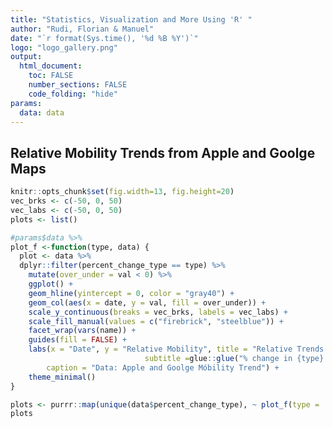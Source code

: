 ```yaml
---
title: "Statistics, Visualization and More Using 'R' "
author: "Rudi, Florian & Manuel"
date: "`r format(Sys.time(), '%d %B %Y')`"
logo: "logo_gallery.png"
output:
  html_document:
    toc: FALSE
    number_sections: FALSE
    code_folding: "hide"
params:
  data: data
---
```


## Relative Mobility Trends from Apple and Goolge Maps

```r
knitr::opts_chunk$set(fig.width=13, fig.height=20) 
vec_brks <- c(-50, 0, 50)
vec_labs <- c(-50, 0, 50)
plots <- list()

#params$data %>%
plot_f <-function(type, data) {
  plot <- data %>% 
  dplyr::filter(percent_change_type == type) %>% 
    mutate(over_under = val < 0) %>%
    ggplot() +
    geom_hline(yintercept = 0, color = "gray40") +
    geom_col(aes(x = date, y = val, fill = over_under)) +
    scale_y_continuous(breaks = vec_brks, labels = vec_labs) +
    scale_fill_manual(values = c("firebrick", "steelblue")) +
    facet_wrap(vars(name)) +
    guides(fill = FALSE) +
    labs(x = "Date", y = "Relative Mobility", title = "Relative Trends in Apple/Goolge Maps",
                              subtitle =glue::glue("% change in {type} mobility compared to Baseline") ,
        caption = "Data: Apple and Goolge Móbility Trend") +
    theme_minimal()
}

plots <- purrr::map(unique(data$percent_change_type), ~ plot_f(type = .x, data = params$data) ) 
plots
```

